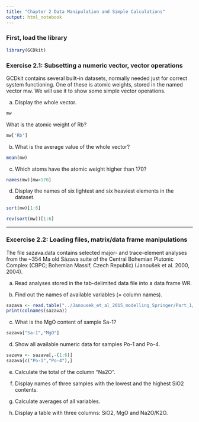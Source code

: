 ```yaml
---
title: "Chapter 2 Data Manipulation and Simple Calculations"
output: html_notebook
---
```


### First, load the library

```r
library(GCDkit)
```

### Exercise 2.1: Subsetting a numeric vector, vector operations

GCDkit contains several built-in datasets, normally needed just for correct system functioning. One of these is atomic weights, stored in the named vector mw. We will use it to show some simple vector operations.

a) Display the whole vector. 
```r
mw
```
What is the atomic weight of Rb?
```r
mw['Rb']

```
b) What is the average value of the whole vector?
```r
mean(mw)
```
c) Which atoms have the atomic weight higher than 170?
```r
names(mw)[mw>170]
```
d) Display the names of six lightest and six heaviest elements in the dataset.
```r
sort(mw)[1:6]
```
```r
rev(sort(mw))[1:6]
```

---

### Excercise 2.2: Loading files, matrix/data frame manipulations

The file sazava.data contains selected major- and trace-element analyses from the ~354 Ma old Sázava suite of the Central Bohemian Plutonic Complex (CBPC; Bohemian Massif, Czech Republic) (Janoušek et al. 2000, 2004).

a) Read analyses stored in the tab-delimited data file into a data frame WR. 

b) Find out the names of available variables (= column names).
```r
sazava <- read.table("../Janousek_et_al_2015_modelling_Springer/Part_1/Code/Data/sazava.data", sep="\t")
print(colnames(sazava))
```
c) What is the MgO content of sample Sa-1?
```r
sazava["Sa-1","MgO"]
```
d) Show all available numeric data for samples Po-1 and Po-4.
```r
sazava <- sazava[,-(1:6)]
sazava[c("Po-1","Po-4"),]
```

e) Calculate the total of the column “Na2O”.

f) Display names of three samples with the lowest and the highest SiO2 contents.

g) Calculate averages of all variables.

h) Display a table with three columns: SiO2, MgO and Na2O/K2O.

